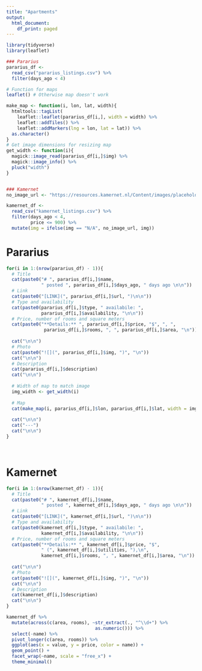 ```yaml
---
title: "Apartments"
output:
  html_document:
    df_print: paged
---
```


```r
library(tidyverse)
library(leaflet)

### Pararius
pararius_df <- 
  read_csv("pararius_listings.csv") %>% 
  filter(days_ago < 4) 

# Function for maps
leaflet() # Otherwise map doesn't work

make_map <- function(i, lon, lat, width){
  htmltools::tagList(
    leaflet::leaflet(pararius_df[i,], width = width) %>%
    leaflet::addTiles() %>% 
    leaflet::addMarkers(lng = lon, lat = lat)) %>% 
  as.character()
}
# Get image dimensions for resizing map
get_width <- function(i){
  magick::image_read(pararius_df[i,]$img) %>% 
  magick::image_info() %>% 
  pluck("width")
}


### Kamernet
no_image_url <- "https://resources.kamernet.nl/Content/images/placeholder/no-pic-advert.png"

kamernet_df <- 
  read_csv("kamernet_listings.csv") %>% 
  filter(days_ago < 4,
         price <= 900) %>% 
  mutate(img = ifelse(img == "N/A", no_image_url, img))
```

# Pararius

```r

for(i in 1:(nrow(pararius_df) - 1)){
  # Title
  cat(paste0("# ", pararius_df[i,]$name,
             " posted ", pararius_df[i,]$days_ago, " days ago \n\n"))
  # Link
  cat(paste0("[LINK](", pararius_df[i,]$url, ")\n\n")) 
  # Type and availability
  cat(paste0(pararius_df[i,]$type, " availabile: ",
             pararius_df[i,]$availability, "\n\n"))
  # Price, number of rooms and square meters
  cat(paste0("**Details:** ", pararius_df[i,]$price, "$", ", ", 
              pararius_df[i,]$rooms, ", ", pararius_df[i,]$area, "\n")) 
  
  cat("\n\n")
  # Photo
  cat(paste0("![](", pararius_df[i,]$img, ")", "\n")) 
  cat("\n\n")
  # Description
  cat(pararius_df[i,]$description) 
  cat("\n\n")
  
  # Width of map to match image
  img_width <- get_width(i)
  
  # Map
  cat(make_map(i, pararius_df[i,]$lon, pararius_df[i,]$lat, width = img_width))
  
  cat("\n\n")
  cat("---")
  cat("\n\n")
}
```

$~$

# Kamernet

```r
for(i in 1:(nrow(kamernet_df) - 1)){
  # Title
  cat(paste0("# ", kamernet_df[i,]$name,
             " posted ", kamernet_df[i,]$days_ago, " days ago \n\n"))
  # Link
  cat(paste0("[LINK](", kamernet_df[i,]$url, ")\n\n")) 
  # Type and availability
  cat(paste0(kamernet_df[i,]$type, " availabile: ",
             kamernet_df[i,]$availability, "\n\n"))
  # Price, number of rooms and square meters
  cat(paste0("**Details:** ", kamernet_df[i,]$price, "$",
             " (", kamernet_df[i,]$utilities, "),\n",
             kamernet_df[i,]$rooms, ", ", kamernet_df[i,]$area, "\n")) 
  
  cat("\n\n")
  # Photo
  cat(paste0("![](", kamernet_df[i,]$img, ")", "\n")) 
  cat("\n\n")
  # Description
  cat(kamernet_df[i,]$description) 
  cat("\n\n")
}
```


```r
kamernet_df %>% 
  mutate(across(c(area, rooms), ~str_extract(., "^\\d+") %>% 
                                 as.numeric())) %>% 
  select(-name) %>% 
  pivot_longer(c(area, rooms)) %>% 
  ggplot(aes(x = value, y = price, color = name)) +
  geom_point() +
  facet_wrap(~name, scale = "free_x") +
  theme_minimal()
```